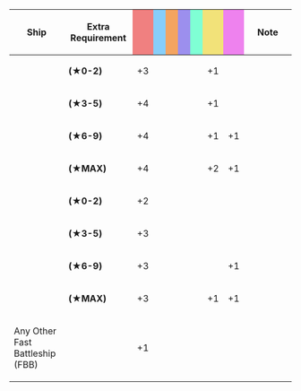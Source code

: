 {|class="wikitable" style="width:100%; text-align: center; vertical-align: middle;"
|-
! style="width: 20%;" | Ship
! style="width: 25%;" | Extra Requirement
! style="width: 5%; background-color: lightcoral;" | {{Firepower}}
! style="width: 5%; background-color: lightskyblue;" | {{Torpedo}}
! style="width: 5%; background-color: sandybrown;" | {{AA}}
! style="width: 5%; background-color: #9C8FEE;" | {{ASW}}
! style="width: 5%; background-color: #7fffd4;" | {{LOS}}
! style="width: 5%; background-color: #F2E279;" | {{Armor}}
! style="width: 5%; background-color: violet;" | {{Evasion}}
! style="width: 20%;" | Note
|-
! rowspan="4"|{{ShipLink|South Dakota|text=South Dakota-class}}<br/>{{ShipLink|Washington|text=North Carolina-class}}
| style="text-align:left;" | '''(★0-2)'''
| +3 || || || || || +1 ||
| style="text-align:left;" | 
|-
| style="text-align:left;" | '''(★3-5)'''
| +4 || || || || || +1 || 
| style="text-align:left;" | 
|-
| style="text-align:left;" | '''(★6-9)'''
| +4 || || || || || +1 || +1
| style="text-align:left;" | 
|-
| style="text-align:left;" | '''(★MAX)'''
| +4 || || || || || +2 || +1
| style="text-align:left;" | 
|-
! rowspan="4"|{{ShipLink|Colorado|text=Colorado-class}}<br/>{{ShipLink|Iowa|text=Iowa-class}}
| style="text-align:left;" | '''(★0-2)'''
| +2 || || || || || ||
| style="text-align:left;" | 
|-
| style="text-align:left;" | '''(★3-5)'''
| +3 || || || || || || 
| style="text-align:left;" | 
|-
| style="text-align:left;" | '''(★6-9)'''
| +3 || || || || || || +1
| style="text-align:left;" | 
|-
| style="text-align:left;" | '''(★MAX)'''
| +3 || || || || || +1 || +1
| style="text-align:left;" | 
|-
! Any Other Fast Battleship (FBB)
| style="text-align:left;" | 
| +1 || || || || || ||
| style="text-align:left;" | 
|}